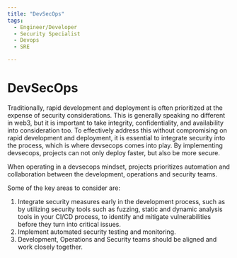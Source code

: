```yaml
---
title: "DevSecOps"
tags:
  - Engineer/Developer
  - Security Specialist
  - Devops
  - SRE

---
```



<TagProvider>
<TagFilter />

# DevSecOps

<TagList tags={frontmatter.tags} />
<AttributionList contributors={frontmatter.contributors} />

Traditionally, rapid development and deployment is often prioritized at the expense of security considerations. This is generally speaking no different in web3, but it is important to take integrity, confidentiality, and availability into consideration too. To effectively address this without compromising on rapid development and deployment, it is essential to integrate security into the process, which is where devsecops comes into play. By implementing devsecops, projects can not only deploy faster, but also be more secure.

When operating in a devsecops mindset, projects prioritizes automation and collaboration between the development, operations and security teams.

Some of the key areas to consider are:

1. Integrate security measures early in the development process, such as by utilizing security tools such as fuzzing, static and dynamic analysis tools in your CI/CD process, to identify and mitigate vulnerabilities before they turn into critical issues.
2. Implement automated security testing and monitoring.
3. Development, Operations and Security teams should be aligned and work closely together.

</TagProvider>
